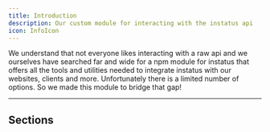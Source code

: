 ```yaml
---
title: Introduction
description: Our custom module for interacting with the instatus api
icon: InfoIcon
---
```


We understand that not everyone likes interacting with a raw api and
we ourselves have searched far and wide for a npm module for instatus
that offers all the tools and utilities needed to integrate instatus
with our websites, clients and more. Unfortunately there is a limited
number of options. So we made this module to bridge that gap!

---

## Sections

<Cards>
    <Card
        href="/docs/npm/request/getting-started"
        title="Getting Started"
        description="Installing and setting up the module"
    />
    <Card href="/docs/npm/request/get" title="Get Request" description="Send a get request to a location of choice" />
    <Card
        href="/docs/npm/request/post"
        title="Post Request"
        description="Send a post request to a location of choice"
    />
    <Card
        href="/docs/npm/instatus/typings"
        title="Available Typings"
        description="Send a custom post request to a location of choice"
    />
</Cards>
